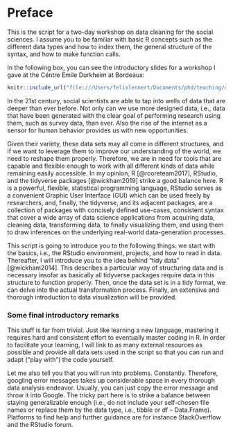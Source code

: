 # Preface {.unnumbered}

This is the script for a two-day workshop on data cleaning for the social sciences. I assume you to be familiar with basic R concepts such as the different data types and how to index them, the general structure of the syntax, and how to make function calls.

In the following box, you can see the introductory slides for a workshop I gave at the Céntre Emile Durkheim at Bordeaux:

```r
knitr::include_url("file:///Users/felixlennert/Documents/phd/teaching/data-prep_2days/welcome.html#/title-slide")
```


In the 21st century, social scientists are able to tap into wells of data that are deeper than ever before. Not only can we use more designed data, i.e., data that have been generated with the clear goal of performing research using them, such as survey data, than ever. Also the rise of the internet as a sensor for human behavior provides us with new opportunities.

Given their variety, these data sets may all come in different structures, and if we want to leverage them to improve our understanding of the world, we need to reshape them properly. Therefore, we are in need for tools that are capable and flexible enough to work with all different kinds of data while remaining easily accessible. In my opinion, R [@rcoreteam2017], RStudio, and the tidyverse packages [@wickham2019] strike a good balance here. R is a powerful, flexible, statistical programming language, RStudio serves as a convenient Graphic User Interface (GUI) which can be used freely by researchers, and, finally, the tidyverse, and its adjacent packages, are a collection of packages with concisely defined use-cases, consistent syntax that cover a wide array of data science applications from acquiring data, cleaning data, transforming data, to finally visualizing them, and using them to draw inferences on the underlying real-world data-generation processes.

This script is going to introduce you to the following things: we start with the basics, i.e., the RStudio environment, projects, and how to read in data. Thereafter, I will introduce you to the idea behind "tidy data" [@wickham2014]. This describes a particular way of structuring data and is necessary insofar as basically all tidyverse packages require data in this structure to function properly. Then, once the data set is in a tidy format, we can delve into the actual transformation process. Finally, an extensive and thorough introduction to data visualization will be provided.

### Some final introductory remarks

This stuff is far from trivial. Just like learning a new language, mastering it requires hard and consistent effort to eventually master coding in R. In order to facilitate your learning, I will link to as many external resources as possible and provide all data sets used in the script so that you can run and adapt ("play with") the code yourself.

Let me also tell you that you will run into problems. Constantly. Therefore, googling error messages takes up considerable space in every thorough data analysis endeavor. Usually, you can just copy the error message and throw it into Google. The tricky part here is to strike a balance between staying generalizable enough (i.e., do not include your self-chosen file names or replace them by the data type, i.e., tibble or df -- Data.Frame). Platforms to find help and further guidance are for instance StackOverflow and the RStudio forum.
